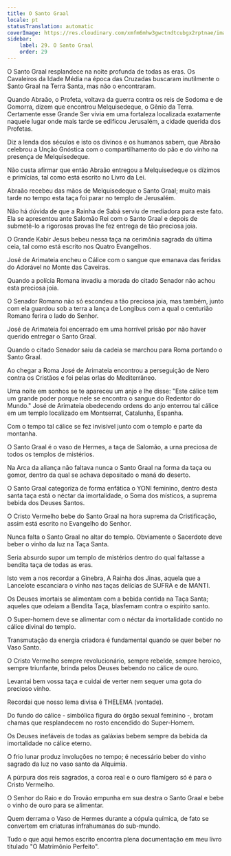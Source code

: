 ```yaml
---
title: O Santo Graal
locale: pt
statusTranslation: automatic
coverImage: https://res.cloudinary.com/xmfm6mhw3gwctndtcubgx2rptnae/image/upload/v1741354419/small_cover_la_gran_rebelion_28716e29d2.webp
sidebar:
    label: 29. O Santo Graal
    order: 29
---
```

O Santo Graal resplandece na noite profunda de todas as eras. Os Cavaleiros da Idade Média na época das Cruzadas buscaram inutilmente o Santo Graal na Terra Santa, mas não o encontraram.

Quando Abraão, o Profeta, voltava da guerra contra os reis de Sodoma e de Gomorra, dizem que encontrou Melquisedeque, o Gênio da Terra. Certamente esse Grande Ser vivia em uma fortaleza localizada exatamente naquele lugar onde mais tarde se edificou Jerusalém, a cidade querida dos Profetas.

Diz a lenda dos séculos e isto os divinos e os humanos sabem, que Abraão celebrou a Unção Gnóstica com o compartilhamento do pão e do vinho na presença de Melquisedeque.

Não custa afirmar que então Abraão entregou a Melquisedeque os dízimos e primícias, tal como está escrito no Livro da Lei.

Abraão recebeu das mãos de Melquisedeque o Santo Graal; muito mais tarde no tempo esta taça foi parar no templo de Jerusalém.

Não há dúvida de que a Rainha de Sabá serviu de mediadora para este fato. Ela se apresentou ante Salomão Rei com o Santo Graal e depois de submetê-lo a rigorosas provas lhe fez entrega de tão preciosa joia.

O Grande Kabir Jesus bebeu nessa taça na cerimônia sagrada da última ceia, tal como está escrito nos Quatro Evangelhos.

José de Arimateia encheu o Cálice com o sangue que emanava das feridas do Adorável no Monte das Caveiras.

Quando a polícia Romana invadiu a morada do citado Senador não achou esta preciosa joia.

O Senador Romano não só escondeu a tão preciosa joia, mas também, junto com ela guardou sob a terra a lança de Longibus com a qual o centurião Romano ferira o lado do Senhor.

José de Arimateia foi encerrado em uma horrível prisão por não haver querido entregar o Santo Graal.

Quando o citado Senador saiu da cadeia se marchou para Roma portando o Santo Graal.

Ao chegar a Roma José de Arimateia encontrou a perseguição de Nero contra os Cristãos e foi pelas orlas do Mediterrâneo.

Uma noite em sonhos se te apareceu um anjo e lhe disse: "Este cálice tem um grande poder porque nele se encontra o sangue do Redentor do Mundo." José de Arimateia obedecendo ordens do anjo enterrou tal cálice em um templo localizado em Montserrat, Catalunha, Espanha.

Com o tempo tal cálice se fez invisível junto com o templo e parte da montanha.

O Santo Graal é o vaso de Hermes, a taça de Salomão, a urna preciosa de todos os templos de mistérios.

Na Arca da aliança não faltava nunca o Santo Graal na forma da taça ou gomor, dentro da qual se achava depositado o maná do deserto.

O Santo Graal categoriza de forma enfática o YONI feminino, dentro desta santa taça está o néctar da imortalidade, o Soma dos místicos, a suprema bebida dos Deuses Santos.

O Cristo Vermelho bebe do Santo Graal na hora suprema da Cristificação, assim está escrito no Evangelho do Senhor.

Nunca falta o Santo Graal no altar do templo. Obviamente o Sacerdote deve beber o vinho da luz na Taça Santa.

Seria absurdo supor um templo de mistérios dentro do qual faltasse a bendita taça de todas as eras.

Isto vem a nos recordar a Ginebra, A Rainha dos Jinas, aquela que a Lancelote escanciara o vinho nas taças delícias de SUFRA e de MANTI.

Os Deuses imortais se alimentam com a bebida contida na Taça Santa; aqueles que odeiam a Bendita Taça, blasfemam contra o espírito santo.

O Super-homem deve se alimentar com o néctar da imortalidade contido no cálice divinal do templo.

Transmutação da energia criadora é fundamental quando se quer beber no Vaso Santo.

O Cristo Vermelho sempre revolucionário, sempre rebelde, sempre heroico, sempre triunfante, brinda pelos Deuses bebendo no cálice de ouro.

Levantai bem vossa taça e cuidai de verter nem sequer uma gota do precioso vinho.

Recordai que nosso lema divisa é THELEMA (vontade).

Do fundo do cálice - simbólica figura do órgão sexual feminino -, brotam chamas que resplandecem no rosto encendido do Super-Homem.

Os Deuses inefáveis de todas as galáxias bebem sempre da bebida da imortalidade no cálice eterno.

O frio lunar produz involuções no tempo; é necessário beber do vinho sagrado da luz no vaso santo da Alquimia.

A púrpura dos reis sagrados, a coroa real e o ouro flamígero só é para o Cristo Vermelho.

O Senhor do Raio e do Trovão empunha em sua destra o Santo Graal e bebe o vinho de ouro para se alimentar.

Quem derrama o Vaso de Hermes durante a cópula química, de fato se convertem em criaturas infrahumanas do sub-mundo.

Tudo o que aqui hemos escrito encontra plena documentação em meu livro titulado "O Matrimônio Perfeito".

